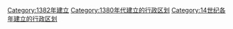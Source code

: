 {{Cat topic in year| topic=建立的行政区划|year=1382}}
[[Category:1382年建立|Category:1382年建立]]
[[Category:1380年代建立的行政区划|Category:1380年代建立的行政区划]]
[[Category:14世纪各年建立的行政区划|Category:14世纪各年建立的行政区划]]
